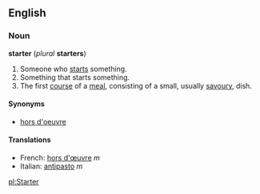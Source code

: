 ==English==
===Noun===
'''starter''' (''plural'' '''starters''')

#Someone who [[start]]s something.
#Something that starts something.
#The first [[course]] of a [[meal]], consisting of a small, usually [[savoury]], dish.

====Synonyms====
*[[hors d'oeuvre]]

====Translations====
*French: [[hors d'œuvre]] ''m''
*Italian: [[antipasto]] ''m''

[[pl:Starter]]